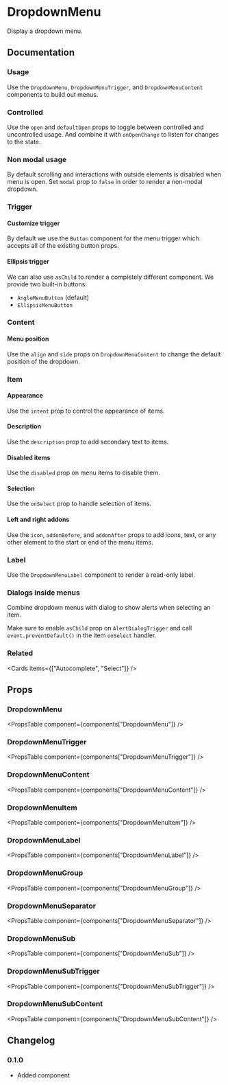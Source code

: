 
# DropdownMenu

Display a dropdown menu.

## Documentation

### Usage

Use the `DropdownMenu`, `DropdownMenuTrigger`, and `DropdownMenuContent` components to build out menus.

<Demo component="dropdown-menu/usage" />

### Controlled

Use the `open` and `defaultOpen` props to toggle between controlled and uncontrolled usage. And combine it with `onOpenChange` to listen for changes to the state.

<Demo component="dropdown-menu/controlled-usage" meta="{16,24-25}" />

### Non modal usage

By default scrolling and interactions with outside elements is disabled when menu is open. Set `modal` prop to `false` in order to render a non-modal dropdown.

<Demo component="dropdown-menu/modal-usage" meta="/modal={false}/" />

### Trigger

#### Customize trigger

By default we use the `Button` component for the menu trigger which accepts all of the existing button props.

<Demo component="dropdown-menu/trigger-usage" meta="{15-17}" />

#### Ellipsis trigger

We can also use `asChild` to render a completely different component. We provide two built-in buttons:

- `AngleMenuButton` (default)
- `EllipsisMenuButton`

<Demo component="dropdown-menu/ellipsis-trigger-usage" meta="{15-17}" />

### Content

#### Menu position

Use the `align` and `side` props on `DropdownMenuContent` to change the default position of the dropdown.

<Demo
  component="dropdown-menu/position-usage"
  meta="/align={align}/ /side={side}/"
/>

### Item

#### Appearance

Use the `intent` prop to control the appearance of items.

<Demo meta='/intent="danger"/' component="dropdown-menu/appearance-usage" />

#### Description

Use the `description` prop to add secondary text to items.

<Demo meta="/description/" component="dropdown-menu/description-usage" />

#### Disabled items

Use the `disabled` prop on menu items to disable them.

<Demo meta="/disabled/" component="dropdown-menu/disabled-usage" />

#### Selection

Use the `onSelect` prop to handle selection of items.

<Demo component="dropdown-menu/select-usage" meta="{26,33}" />

#### Left and right addons

Use the `icon`, `addonBefore`, and `addonAfter` props to add icons, text, or any other element to the start or end of the menu items.

<Demo meta="{20-24,25,32-36,37}" component="dropdown-menu/addon-usage" />

### Label

Use the `DropdownMenuLabel` component to render a read-only label.

<Demo meta="{5,17}" component="dropdown-menu/usage" />

### Dialogs inside menus

Combine dropdown menus with dialog to show alerts when selecting an item.

Make sure to enable `asChild` prop on `AlertDialogTrigger` and call `event.preventDefault()` in the item `onSelect` handler.

<Demo component="dropdown-menu/alert-dialog-usage" meta="{25,29}" />

### Related

<Cards items={["Autocomplete", "Select"]} />

## Props

### DropdownMenu

<PropsTable component={components["DropdownMenu"]} />
### DropdownMenuTrigger
<PropsTable component={components["DropdownMenuTrigger"]} />
### DropdownMenuContent
<PropsTable component={components["DropdownMenuContent"]} />
### DropdownMenuItem
<PropsTable component={components["DropdownMenuItem"]} />
### DropdownMenuLabel
<PropsTable component={components["DropdownMenuLabel"]} />
### DropdownMenuGroup
<PropsTable component={components["DropdownMenuGroup"]} />
### DropdownMenuSeparator
<PropsTable component={components["DropdownMenuSeparator"]} />
### DropdownMenuSub
<PropsTable component={components["DropdownMenuSub"]} />
### DropdownMenuSubTrigger
<PropsTable component={components["DropdownMenuSubTrigger"]} />
### DropdownMenuSubContent
<PropsTable component={components["DropdownMenuSubContent"]} />

## Changelog

### 0.1.0

- Added component
